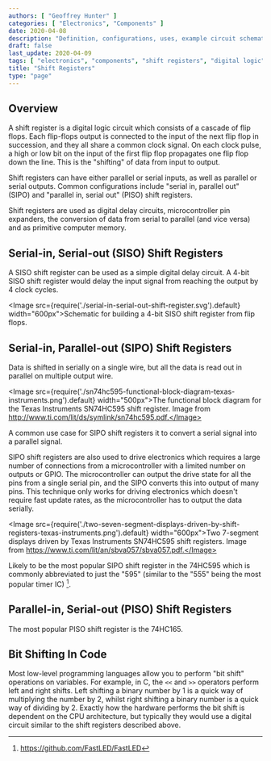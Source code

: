 ```yaml
---
authors: [ "Geoffrey Hunter" ]
categories: [ "Electronics", "Components" ]
date: 2020-04-08
description: "Definition, configurations, uses, example circuit schematics and more information about shift registers."
draft: false
last_update: 2020-04-09
tags: [ "electronics", "components", "shift registers", "digital logic", "flip flops", "SISO", "SIPO", "PISO", "microcontrollers", "diagrams", "circuits", "bit shift", "C", "595" ]
title: "Shift Registers"
type: "page"
---
```


## Overview

A shift register is a digital logic circuit which consists of a cascade of flip flops. Each flip-flops output is connected to the input of the next flip flop in succession, and they all share a common clock signal. On each clock pulse, a high or low bit on the input of the first flip flop propagates one flip flop down the line. This is the "shifting" of data from input to output. 

Shift registers can have either parallel or serial inputs, as well as parallel or serial outputs. Common configurations include "serial in, parallel out" (SIPO) and "parallel in, serial out" (PISO) shift registers.

Shift registers are used as digital delay circuits, microcontroller pin expanders, the conversion of data from serial to parallel (and vice versa) and as primitive computer memory.


## Serial-in, Serial-out (SISO) Shift Registers

A SISO shift register can be used as a simple digital delay circuit. A 4-bit SISO shift register would delay the input signal from reaching the output by 4 clock cycles.

<Image src={require('./serial-in-serial-out-shift-register.svg').default} width="600px">Schematic for building a 4-bit SISO shift register from flip flops.</Image>

## Serial-in, Parallel-out (SIPO) Shift Registers

Data is shifted in serially on a single wire, but all the data is read out in parallel on multiple output wire.

<Image src={require('./sn74hc595-functional-block-diagram-texas-instruments.png').default} width="500px">The functional block diagram for the Texas Instruments SN74HC595 shift register. Image from http://www.ti.com/lit/ds/symlink/sn74hc595.pdf.</Image>

A common use case for SIPO shift registers it to convert a serial signal into a parallel signal.

SIPO shift registers are also used to drive electronics which requires a large number of connections from a microcontroller with a limited number on outputs or GPIO. The microcontroller can output the drive state for all the pins from a single serial pin, and the SIPO converts this into output of many pins. This technique only works for driving electronics which doesn't require fast update rates, as the microcontroller has to output the data serially.

<Image src={require('./two-seven-segment-displays-driven-by-shift-registers-texas-instruments.png').default} width="600px">Two 7-segment displays driven by Texas Instruments SN74HC595 shift registers. Image from https://www.ti.com/lit/an/sbva057/sbva057.pdf.</Image>

Likely to be the most popular SIPO shift register in the 74HC595 which is commonly abbreviated to just the "595" (similar to the "555" being the most popular timer IC) [^fastled-github-page].

## Parallel-in, Serial-out (PISO) Shift Registers

The most popular PISO shift register is the 74HC165.

## Bit Shifting In Code

Most low-level programming languages allow you to perform "bit shift" operations on variables. For example, in C, the `<<` and `>>` operators perform left and right shifts. Left shifting a binary number by 1 is a quick way of multiplying the number by 2, whilst right shifting a binary number is a quick way of dividing by 2. Exactly how the hardware performs the bit shift is dependent on the CPU architecture, but typically they would use a digital circuit similar to the shift registers described above.

[^fastled-github-page]: https://github.com/FastLED/FastLED